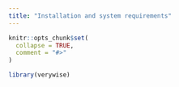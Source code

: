 ```yaml
---
title: "Installation and system requirements"
---
```


```r
knitr::opts_chunk$set(
  collapse = TRUE,
  comment = "#>"
)
```

```r
library(verywise)
```
